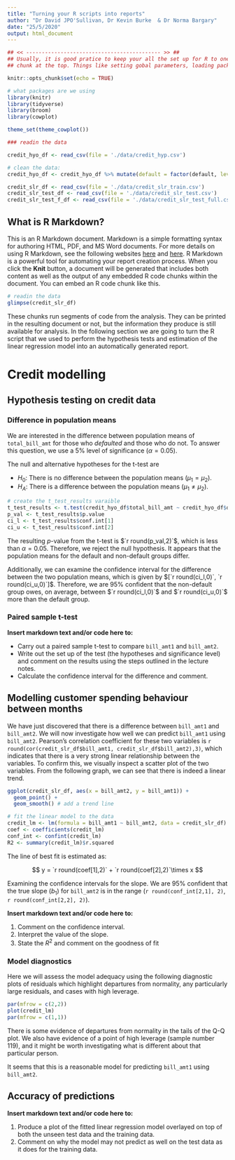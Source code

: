 ---
title: "Turning your R scripts into reports"
author: "Dr David JPO'Sullivan, Dr Kevin Burke  & Dr Norma Bargary"
date: "25/5/2020"
output: html_document
---

```{r setup, include=FALSE}

## << ------------------------------------------- >> ##
## Usually, it is good pratice to keep your all the set up for R to one 
## chunk at the top. Things like setting gobal parameters, loading packages, etc.

knitr::opts_chunk$set(echo = TRUE)

# what packages are we using
library(knitr)
library(tidyverse)
library(broom)
library(cowplot)

theme_set(theme_cowplot())

### readin the data

credit_hyo_df <- read_csv(file = './data/credit_hyp.csv')

# clean the data: 
credit_hyo_df <- credit_hyo_df %>% mutate(default = factor(default, levels = c(0, 1), labels = c('not-default', 'default')))

credit_slr_df <- read_csv(file = './data/credit_slr_train.csv')
credit_slr_test_df <- read_csv(file = './data/credit_slr_test.csv')
credit_slr_test_f_df <- read_csv(file = './data/credit_slr_test_full.csv')

```

## What is R Markdown?

This is an R Markdown document. Markdown is a simple formatting syntax for authoring HTML, PDF, and MS Word documents. For more details on using R Markdown, see the following websites [here](http://rmarkdown.rstudio.com) and [here](https://rmarkdown.rstudio.com/articles_intro.html). R Markdown is a powerful tool for automating your report creation process. When you click the **Knit** button, a document will be generated that includes both content as well as the output of any embedded R code chunks within the document. You can embed an R code chunk like this. 

```{r credit_df, echo = TRUE}
# readin the data
glimpse(credit_slr_df)
```

These chunks run segments of code from the analysis. They can be printed in the resulting document or not, but the information they produce is still available for analysis. In the following section we are going to turn the R script that we used to perform the hypothesis tests and estimation of the linear regression model into an automatically generated report. 

\newpage
# Credit modelling

## Hypothesis testing on credit data
### Difference in population means

We are interested in the difference between population means of `total_bill_amt` for those who _defaulted_ and those who do not. To answer this question, we use a 5% level of significance ($\alpha = 0.05$). 

The null and alternative hypotheses for the t-test are

* $H_0:$ There is no difference between the population means ($\mu_1 = \mu_2$).
* $H_A:$ There is a difference between the population means ($\mu_1 \ne \mu_2$).

```{r data-paired-test,include = FALSE}
# create the t_test_results varaible
t_test_results <- t.test(credit_hyo_df$total_bill_amt ~ credit_hyo_df$default)
p_val <- t_test_results$p.value
ci_l <- t_test_results$conf.int[1]
ci_u <- t_test_results$conf.int[2]
```

The resulting $p$-value from the t-test is $`r round(p_val,2)`$, which is less than $\alpha = 0.05$. Therefore, we reject the null hypothesis. It appears that the population means for the default and non-default groups differ. 

Additionally, we can examine the confidence interval for the difference between the two population means, which is given by $[`r round(ci_l,0)`, `r round(ci_u,0)`]$. Therefore, we are 95% confident that the non-default group owes, on average, between $`r round(ci_l,0)`$ and $`r round(ci_u,0)`$ more than the default group.

### Paired sample t-test

**Insert markdown text and/or code here to:**

* Carry out a paired sample t-test to compare `bill_amt1` and `bill_amt2`. 
* Write out the set up of the test (the hypotheses and significance level) and comment on the results using the steps outlined in the lecture notes. 
* Calculate the confidence interval for the difference and comment.

## Modelling customer spending behaviour between months

We have just discovered that there is a difference between `bill_amt1` and `bill_amt2`. We will now investigate how well we can predict `bill_amt1` using `bill_amt2`. Pearson's correlation coefficient for these two variables is `r round(cor(credit_slr_df$bill_amt1, credit_slr_df$bill_amt2),3)`, which indicates that there is a very strong linear relationship between the variables. To confirm this, we visually inspect a scatter plot of the two variables. From the following graph, we can see that there is indeed a linear trend.

```{r slr-scatter, echo=FALSE, fig.height=3, fig.width=4, fig.cap='Scatter plot of `bill_amt1` and `bill_amt2`', fig.pos='h'}
ggplot(credit_slr_df, aes(x = bill_amt2, y = bill_amt1)) +
  geom_point() +
  geom_smooth() # add a trend line

# fit the linear model to the data
credit_lm <- lm(formula = bill_amt1 ~ bill_amt2, data = credit_slr_df)
coef <- coefficients(credit_lm)
conf_int <- confint(credit_lm)
R2 <- summary(credit_lm)$r.squared
```

The line of best fit is estimated as: 

$$ y = `r round(coef[1],2)` + `r round(coef[2],2)`\times x $$ 

Examining the confidence intervals for the slope. We are 95\% confident that the true slope ($b_1$) for `bill_amt2` is in the range (`r round(conf_int[2,1], 2)`, `r round(conf_int[2,2], 2)`). 

**Insert markdown text and/or code here to:**

1. Comment on the confidence interval. 
1. Interpret the value of the slope.
1. State the $R^2$ and comment on the goodness of fit

\newpage
### Model diagnostics

Here we will assess the model adequacy using the following diagnostic plots of residuals which highlight departures from normality, any particularly large residuals, and cases with high leverage.

```{r slr-diag, echo=FALSE, fig.height=5, fig.width=5, fig.cap='Diagnostic plot for regression.`', fig.pos='h'}
par(mfrow = c(2,2))
plot(credit_lm)
par(mfrow = c(1,1))
```

There is some evidence of departures from normality in the tails of the Q-Q plot. We also have evidence of a point of high leverage (sample number 119), and it might be worth investigating what is different about that particular person. 
 
It seems that this is a reasonable model for predicting `bill_amt1` using `bill_amt2`.

\newpage
## Accuracy of predictions

**Insert markdown text and/or code here to:**

1. Produce a plot of the fitted linear regression model overlayed on top of both the unseen test data and the training data. 
1. Comment on why the model may not predict as well on the test data as it does for the training data.

